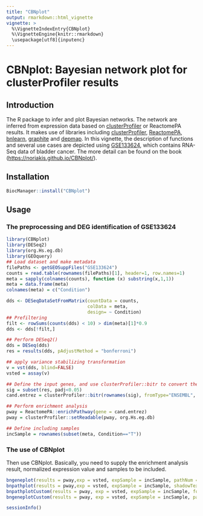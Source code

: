 ```yaml
---
title: "CBNplot"
output: rmarkdown::html_vignette
vignette: >
  %\VignetteIndexEntry{CBNplot}
  %\VignetteEngine{knitr::rmarkdown}
  \usepackage[utf8]{inputenc}
---
```


# CBNplot: Bayesian network plot for clusterProfiler results


## Introduction

The R package to infer and plot Bayesian networks. The network are inferred from expression data based on [clusterProfiler](https://github.com/YuLab-SMU/clusterProfiler) or ReactomePA results. It makes use of libraries including [clusterProfiler](https://github.com/YuLab-SMU/clusterProfiler), [ReactomePA](https://github.com/YuLab-SMU/ReactomePA), [bnlearn](https://www.bnlearn.com/), [graphite](https://bioconductor.org/packages/release/bioc/html/graphite.html) and [depmap](https://bioconductor.org/packages/release/data/experiment/html/depmap.html). In this vignette, the description of functions and several use cases are depicted using [GSE133624](https://www.ncbi.nlm.nih.gov/geo/query/acc.cgi?acc=GSE133624), which contains RNA-Seq data of bladder cancer. The more detail can be found on the book ([https://noriakis.github.io/CBNplot/](https://noriakis.github.io/CBNplot/)).

## Installation
```r
BiocManager::install("CBNplot")
```

## Usage
### The preprocessing and DEG identification of GSE133624
```r
library(CBNplot)
library(DESeq2)
library(org.Hs.eg.db)
library(GEOquery)
## Load dataset and make metadata
filePaths <- getGEOSuppFiles("GSE133624")
counts = read.table(rownames(filePaths)[1], header=1, row.names=1)
meta = sapply(colnames(counts), function (x) substring(x,1,1))
meta = data.frame(meta)
colnames(meta) = c("Condition")

dds <- DESeqDataSetFromMatrix(countData = counts,
                              colData = meta,
                              design= ~ Condition)
## Prefiltering
filt <- rowSums(counts(dds) < 10) > dim(meta)[1]*0.9
dds <- dds[!filt,]

## Perform DESeq2()
dds = DESeq(dds)
res = results(dds, pAdjustMethod = "bonferroni")

## apply variance stabilizing transformation
v = vst(dds, blind=FALSE)
vsted = assay(v)

## Define the input genes, and use clusterProfiler::bitr to convert the ID.
sig = subset(res, padj<0.05)
cand.entrez = clusterProfiler::bitr(rownames(sig), fromType="ENSEMBL", toType="ENTREZID", OrgDb=org.Hs.eg.db)$ENTREZID

## Perform enrichment analysis
pway = ReactomePA::enrichPathway(gene = cand.entrez)
pway = clusterProfiler::setReadable(pway, org.Hs.eg.db)

## Define including samples
incSample = rownames(subset(meta, Condition=="T"))
```
### The use of CBNplot

Then use CBNplot. Basically, you need to supply the enrichment analysis result, normalized expression value and samples to be included.

```r
bngeneplot(results = pway,exp = vsted, expSample = incSample, pathNum = 15)
bnpathplot(results = pway,exp = vsted, expSample = incSample, shadowText = TRUE)
bnpathplotCustom(results = pway, exp = vsted, expSample = incSample, fontFamily="sans", glowEdgeNum=3, hub=3)
bngeneplotCustom(results = pway, exp = vsted, expSample = incSample, pathNum=15, fontFamily="sans", glowEdgeNum=NULL, hub=3)

sessionInfo()
```



